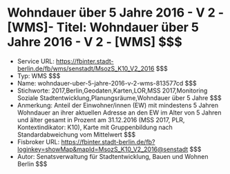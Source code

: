# Wohndauer über 5 Jahre 2016 - V 2 - [WMS]- Titel: Wohndauer über 5 Jahre 2016 - V 2 - [WMS] $$$
- Service URL: https://fbinter.stadt-berlin.de/fb/wms/senstadt/MsozS_K10_V2_2016 $$$
- Typ: WMS $$$
- Name: wohndauer-uber-5-jahre-2016-v-2-wms-813577cd $$$
- Stichworte: 2017,Berlin,Geodaten,Karten,LOR,MSS 2017,Monitoring Soziale Stadtentwicklung,Planungsräume,Wohndauer über 5 Jahre $$$
- Anmerkung: Anteil der Einwohner/innen (EW) mit mindestens 5 Jahren Wohndauer an ihrer aktuellen Adresse an den EW im Alter von 5 Jahren und älter gesamt in Prozent am 31.12.2016 (MSS 2017, PLR, Kontextindikator: K10), Karte mit Gruppenbildung nach Standardabweichung vom Mittelwert $$$
- Fisbroker URL: https://fbinter.stadt-berlin.de/fb?loginkey=showMap&mapId=MsozS_K10_V2_2016@senstadt $$$
- Autor: Senatsverwaltung für Stadtentwicklung, Bauen und Wohnen Berlin $$$
